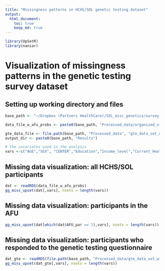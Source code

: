 ```yaml
---
title: "Missingness patterns in HCHS/SOL genetic testing dataset"
output: 
  html_document:
    toc: true
    keep_md: true
---
```



```r
library(UpSetR)
library(naniar)
```

# Visualization of missingness patterns in the genetic testing survey dataset

## Setting up working directory and files
```r
base_path <- "~/Dropbox (Partners HealthCare)/SOL_misc_genetics/survey_gen_test_utilization/20221003_data_code/"

data_file_w_afu_probs <- paste0(base_path, "Processed_data/organized_visit1_covariates_with_prob_AFU.RData")

gte_data_file <- file.path(base_path, "Processed_data", "gte_data_set_with_covariates_and_IPW.RData")
output_dir <- paste0(base_path, "Results")

# the covariates used in the analysis
vars <-c("AGE","SEX", "CENTER","Education","Income_level","Current_Health_insurance","Physician_Visit", "Background", "Language_pref", "Marital_status","Employment_status", "US_BORN")
```

## Missing data visualization: all HCHS/SOL participants
```r
dat <- readRDS(data_file_w_afu_probs)
gg_miss_upset(dat[,vars], nsets = length(vars))

```
## Missing data visualization: participants in the AFU
```r
gg_miss_upset(dat[which(dat$AFU_par == 1),vars], nsets = length(vars))


```

## Missing data visualization: participants who responded to the genetic testing questionnaire
```r
dat_gte <- readRDS(file.path(base_path, "Processed_data/gte_data_set_with_covariates_and_IPW.RData"))
gg_miss_upset(dat_gte[,vars], nsets = length(vars))

```